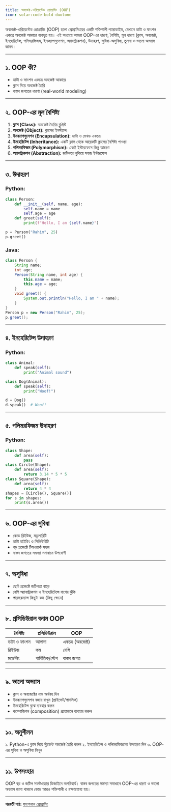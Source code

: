 ```yaml
---
title: অবজেক্ট-ওরিয়েন্টেড প্রোগ্রামিং (OOP)
icon: solar:code-bold-duotone
---
```


অবজেক্ট-ওরিয়েন্টেড প্রোগ্রামিং (OOP) হলো প্রোগ্রামিংয়ের একটি শক্তিশালী প্যারাডাইম, যেখানে ডাটা ও ফাংশন একত্রে অবজেক্ট আকারে ব্যবহৃত হয়। এই অধ্যায়ে আমরা OOP-এর ধারণা, বৈশিষ্ট্য, মূল ধারণা (ক্লাস, অবজেক্ট, ইনহেরিটেন্স, পলিমরফিজম, ইনক্যাপসুলেশন, অ্যাবস্ট্রাকশন), উদাহরণ, সুবিধা-অসুবিধা, তুলনা ও ভালো অভ্যাস জানব।

---

## ১. OOP কী?

- ডাটা ও ফাংশন একত্রে অবজেক্ট আকারে
- ক্লাস দিয়ে অবজেক্ট তৈরি
- বাস্তব জগতের ধারণা (real-world modeling)

---

## ২. OOP-এর মূল বৈশিষ্ট্য

1. **ক্লাস (Class):** অবজেক্ট তৈরির ব্লুপ্রিন্ট
2. **অবজেক্ট (Object):** ক্লাসের ইনস্ট্যান্স
3. **ইনক্যাপসুলেশন (Encapsulation):** ডাটা ও মেথড একত্রে
4. **ইনহেরিটেন্স (Inheritance):** একটি ক্লাস থেকে আরেকটি ক্লাসের বৈশিষ্ট্য পাওয়া
5. **পলিমরফিজম (Polymorphism):** একই ইন্টারফেসে ভিন্ন আচরণ
6. **অ্যাবস্ট্রাকশন (Abstraction):** জটিলতা লুকিয়ে সহজ ইন্টারফেস

---

## ৩. উদাহরণ

### Python:
```python
class Person:
    def __init__(self, name, age):
        self.name = name
        self.age = age
    def greet(self):
        print(f"Hello, I am {self.name}")

p = Person("Rahim", 25)
p.greet()
```

### Java:
```java
class Person {
    String name;
    int age;
    Person(String name, int age) {
        this.name = name;
        this.age = age;
    }
    void greet() {
        System.out.println("Hello, I am " + name);
    }
}
Person p = new Person("Rahim", 25);
p.greet();
```

---

## ৪. ইনহেরিটেন্স উদাহরণ

### Python:
```python
class Animal:
    def speak(self):
        print("Animal sound")

class Dog(Animal):
    def speak(self):
        print("Woof!")

d = Dog()
d.speak()  # Woof!
```

---

## ৫. পলিমরফিজম উদাহরণ

### Python:
```python
class Shape:
    def area(self):
        pass
class Circle(Shape):
    def area(self):
        return 3.14 * 5 * 5
class Square(Shape):
    def area(self):
        return 4 * 4
shapes = [Circle(), Square()]
for s in shapes:
    print(s.area())
```

---

## ৬. OOP-এর সুবিধা

- কোড রিইউজ, মডুলারিটি
- ডাটা হাইডিং ও সিকিউরিটি
- বড় প্রজেক্টে টিমওয়ার্ক সহজ
- বাস্তব জগতের সমস্যা সমাধানে উপযোগী

---

## ৭. অসুবিধা

- ছোট প্রজেক্টে জটিলতা বাড়ে
- বেশি অ্যাবস্ট্রাকশন ও ইনহেরিটেন্সে বাগের ঝুঁকি
- পারফরম্যান্স কিছুটা কম (কিছু ক্ষেত্রে)

---

## ৮. প্রসিডিউরাল বনাম OOP

| বৈশিষ্ট্য         | প্রসিডিউরাল | OOP           |
|-------------------|-------------|---------------|
| ডাটা ও ফাংশন      | আলাদা       | একত্রে (অবজেক্ট)|
| রিইউজ             | কম          | বেশি          |
| মডেলিং            | গাণিতিক/স্টেপ | বাস্তব জগত   |

---

## ৯. ভালো অভ্যাস

- ক্লাস ও অবজেক্টের নাম অর্থবহ দিন
- ইনক্যাপসুলেশন বজায় রাখুন (প্রাইভেট/পাবলিক)
- ইনহেরিটেন্স বুঝে ব্যবহার করুন
- কম্পোজিশন (composition) প্রয়োজনে ব্যবহার করুন

---

## ১০. অনুশীলন

১. Python-এ ক্লাস দিয়ে স্টুডেন্ট অবজেক্ট তৈরি করুন
২. ইনহেরিটেন্স ও পলিমরফিজমের উদাহরণ দিন
৩. OOP-এর সুবিধা ও অসুবিধা লিখুন

---

## ১১. উপসংহার

OOP বড় ও জটিল সফটওয়্যার ডিজাইনে অপরিহার্য। বাস্তব জগতের সমস্যা সমাধানে OOP-এর ধারণা ও ভালো অভ্যাস জানা থাকলে কোড আরও শক্তিশালী ও রক্ষণযোগ্য হয়।

---

**পরবর্তী পাঠ:** [ফাংশনাল প্রোগ্রামিং](/programming/functional)
